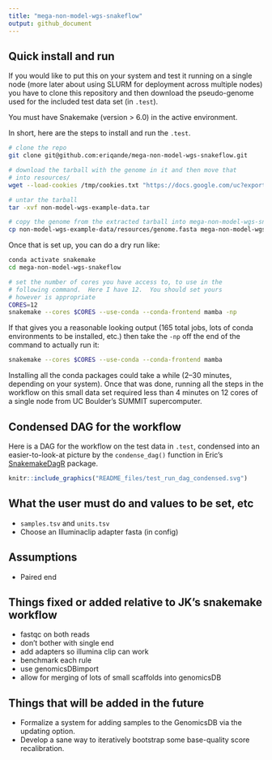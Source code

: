 ```yaml
---
title: "mega-non-model-wgs-snakeflow"
output: github_document
---
```


## Quick install and run

If you would like to put this on your system and test it running on a single node
(more later about using SLURM for deployment across multiple nodes) you have to
clone this repository and then download the pseudo-genome used for
the included test data set (in `.test`).

You must have Snakemake (version > 6.0) in the active environment.

In short, here are the steps to install and run the `.test`.

```sh
# clone the repo
git clone git@github.com:eriqande/mega-non-model-wgs-snakeflow.git

# download the tarball with the genome in it and then move that
# into resources/
wget --load-cookies /tmp/cookies.txt "https://docs.google.com/uc?export=download&confirm=$(wget --quiet --save-cookies /tmp/cookies.txt --keep-session-cookies --no-check-certificate 'https://docs.google.com/uc?export=download&id=1LMK-DCkH1RKFAWTR2OKEJ_K9VOjJIZ1b' -O- | sed -rn 's/.*confirm=([0-9A-Za-z_]+).*/\1\n/p')&id=1LMK-DCkH1RKFAWTR2OKEJ_K9VOjJIZ1b" -O non-model-wgs-example-data.tar && rm -rf /tmp/cookies.txt

# untar the tarball
tar -xvf non-model-wgs-example-data.tar

# copy the genome from the extracted tarball into mega-non-model-wgs-snakeflow/resources/
cp non-model-wgs-example-data/resources/genome.fasta mega-non-model-wgs-snakeflow/resources/
```

Once that is set up, you can do a dry run like:
```sh
conda activate snakemake
cd mega-non-model-wgs-snakeflow

# set the number of cores you have access to, to use in the
# following command.  Here I have 12.  You should set yours
# however is appropriate
CORES=12
snakemake --cores $CORES --use-conda --conda-frontend mamba -np
```
If that gives you a reasonable looking output (165 total jobs, lots
of conda environments to be installed, etc.) then take the `-np` off
the end of the command to actually run it:
```sh
snakemake --cores $CORES --use-conda --conda-frontend mamba
```
Installing all the conda packages could take a while (2--30 minutes, depending
on your system).  Once that was done, running all the steps in the workflow on this
small data set required less than 4 minutes on 12 cores of a single node from
UC Boulder's SUMMIT supercomputer.  

## Condensed DAG for the workflow

Here is a DAG for the workflow on the test data in `.test`, condensed
into an easier-to-look-at picture by the `condense_dag()` function in
Eric's [SnakemakeDagR](https://github.com/eriqande/SnakemakeDagR) package.
```r
knitr::include_graphics("README_files/test_run_dag_condensed.svg")
```



## What the user must do and values to be set, etc

* `samples.tsv` and `units.tsv`
* Choose an Illuminaclip adapter fasta (in config)



## Assumptions

* Paired end


## Things fixed or added relative to JK's snakemake workflow

* fastqc on both reads
* don't bother with single end
* add adapters so illumina clip can work
* benchmark each rule
* use genomicsDBimport
* allow for merging of lots of small scaffolds into genomicsDB

## Things that will be added in the future

* Formalize a system for adding samples to the GenomicsDB via the updating
option.
* Develop a sane way to iteratively bootstrap some base-quality score
recalibration.


